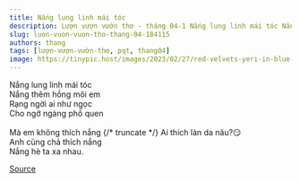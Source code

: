 ```yaml
---
title: Nắng lung linh mái tóc
description: Lượn vượn vườn thơ - tháng 04-1 Nắng lung linh mái tóc Nắng thêm hồng môi em
slug: luon-vuon-vuon-tho-thang-04-184115
authors: thang
tags: [lượn-vượn-vườn-thơ, pqt, thang04]
image: https://tinypic.host/images/2023/02/27/red-velvets-yeri-in-blue-birthday.th.jpg
---
```


Nắng lung linh mái tóc\
Nắng thêm hồng môi em\
Rạng ngời ai như ngọc\
Cho ngỡ ngàng phố quen\
\
Mà em không thích nắng
{/* truncate */}
Ai thích làn da nâu?😏\
Anh cũng chả thích nắng\
Nắng hè ta xa nhau.

[Source](https://www.facebook.com/ape.poem/posts/pfbid07WrpnxF3DTt7rJDDvdzm1VJ76pfWAmvnbmf7aNemHxrTsbEs2Kvytaq94ruKY4CGl)
